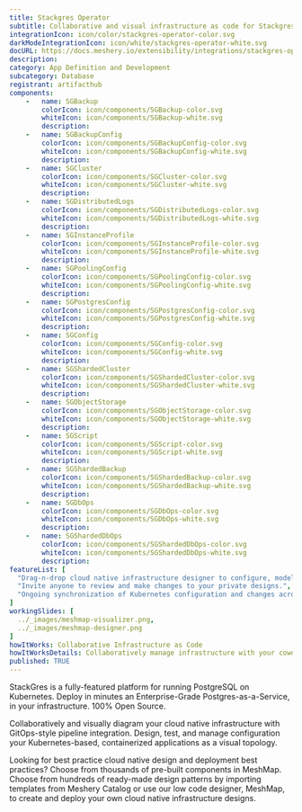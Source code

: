 ```yaml
---
title: Stackgres Operator
subtitle: Collaborative and visual infrastructure as code for Stackgres Operator
integrationIcon: icon/color/stackgres-operator-color.svg
darkModeIntegrationIcon: icon/white/stackgres-operator-white.svg
docURL: https://docs.meshery.io/extensibility/integrations/stackgres-operator
description: 
category: App Definition and Development
subcategory: Database
registrant: artifacthub
components: 
	-	name: SGBackup
		colorIcon: icon/components/SGBackup-color.svg
		whiteIcon: icon/components/SGBackup-white.svg
		description: 
	-	name: SGBackupConfig
		colorIcon: icon/components/SGBackupConfig-color.svg
		whiteIcon: icon/components/SGBackupConfig-white.svg
		description: 
	-	name: SGCluster
		colorIcon: icon/components/SGCluster-color.svg
		whiteIcon: icon/components/SGCluster-white.svg
		description: 
	-	name: SGDistributedLogs
		colorIcon: icon/components/SGDistributedLogs-color.svg
		whiteIcon: icon/components/SGDistributedLogs-white.svg
		description: 
	-	name: SGInstanceProfile
		colorIcon: icon/components/SGInstanceProfile-color.svg
		whiteIcon: icon/components/SGInstanceProfile-white.svg
		description: 
	-	name: SGPoolingConfig
		colorIcon: icon/components/SGPoolingConfig-color.svg
		whiteIcon: icon/components/SGPoolingConfig-white.svg
		description: 
	-	name: SGPostgresConfig
		colorIcon: icon/components/SGPostgresConfig-color.svg
		whiteIcon: icon/components/SGPostgresConfig-white.svg
		description: 
	-	name: SGConfig
		colorIcon: icon/components/SGConfig-color.svg
		whiteIcon: icon/components/SGConfig-white.svg
		description: 
	-	name: SGShardedCluster
		colorIcon: icon/components/SGShardedCluster-color.svg
		whiteIcon: icon/components/SGShardedCluster-white.svg
		description: 
	-	name: SGObjectStorage
		colorIcon: icon/components/SGObjectStorage-color.svg
		whiteIcon: icon/components/SGObjectStorage-white.svg
		description: 
	-	name: SGScript
		colorIcon: icon/components/SGScript-color.svg
		whiteIcon: icon/components/SGScript-white.svg
		description: 
	-	name: SGShardedBackup
		colorIcon: icon/components/SGShardedBackup-color.svg
		whiteIcon: icon/components/SGShardedBackup-white.svg
		description: 
	-	name: SGDbOps
		colorIcon: icon/components/SGDbOps-color.svg
		whiteIcon: icon/components/SGDbOps-white.svg
		description: 
	-	name: SGShardedDbOps
		colorIcon: icon/components/SGShardedDbOps-color.svg
		whiteIcon: icon/components/SGShardedDbOps-white.svg
		description: 
featureList: [
  "Drag-n-drop cloud native infrastructure designer to configure, model, and deploy your workloads.",
  "Invite anyone to review and make changes to your private designs.",
  "Ongoing synchronization of Kubernetes configuration and changes across any number of clusters."
]
workingSlides: [
  ../_images/meshmap-visualizer.png,
  ../_images/meshmap-designer.png
]
howItWorks: Collaborative Infrastructure as Code
howItWorksDetails: Collaboratively manage infrastructure with your coworkers synchronously sharing the same designs.
published: TRUE
---
```

<p>
StackGres is a fully-featured platform for running PostgreSQL on Kubernetes.
Deploy in minutes an Enterprise-Grade Postgres-as-a-Service, in your infrastructure.
100% Open Source.
</p>
<p>
    Collaboratively and visually diagram your cloud native infrastructure with GitOps-style pipeline integration. Design, test, and manage configuration your Kubernetes-based, containerized applications as a visual topology.
</p>
<p>
    Looking for best practice cloud native design and deployment best practices? Choose from thousands of pre-built components in MeshMap. Choose from hundreds of ready-made design patterns by importing templates from Meshery Catalog or use our low code designer, MeshMap, to create and deploy your own cloud native infrastructure designs.
</p>
